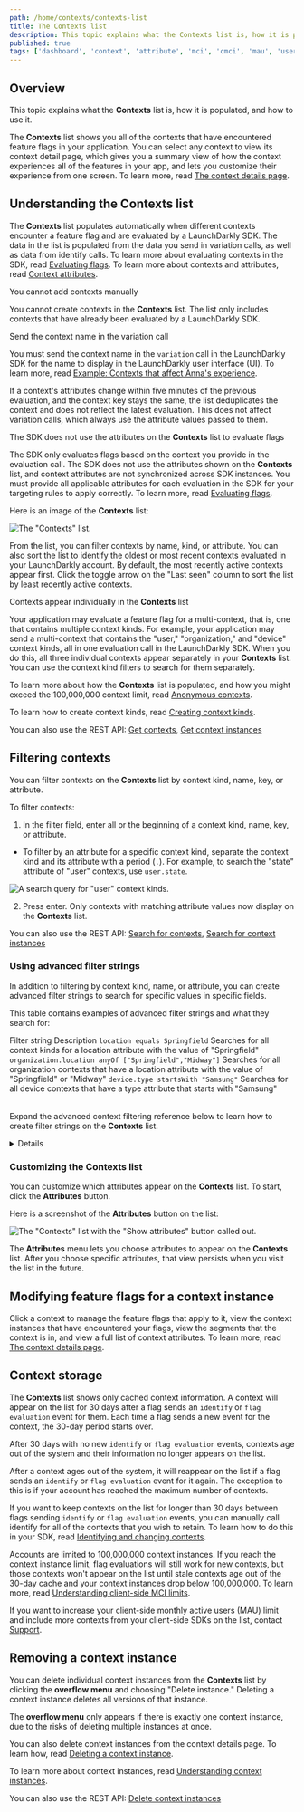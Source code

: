 ```yaml
---
path: /home/contexts/contexts-list
title: The Contexts list
description: This topic explains what the Contexts list is, how it is populated, and how to use it.
published: true
tags: ['dashboard', 'context', 'attribute', 'mci', 'cmci', 'mau', 'user']
---
```


## Overview

This topic explains what the **Contexts** list is, how it is populated, and how to use it.

The **Contexts** list shows you all of the contexts that have encountered feature flags in your application. You can select any context to view its context detail page, which gives you a summary view of how the context experiences all of the features in your app, and lets you customize their experience from one screen. To learn more, read [The context details page](/home/contexts/context-details).

## Understanding the Contexts list

The **Contexts** list populates automatically when different contexts encounter a feature flag and are evaluated by a LaunchDarkly SDK. The data in the list is populated from the data you send in variation calls, as well as data from identify calls. To learn more about evaluating contexts in the SDK, read [Evaluating flags](/sdk/features/evaluating). To learn more about contexts and attributes, read [Context attributes](/home/contexts/attributes).

<Callout intent="alert">
<CalloutTitle>You cannot add contexts manually</CalloutTitle>
<CalloutDescription>

You cannot create contexts in the <strong>Contexts</strong> list. The list only includes contexts that have already been evaluated by a LaunchDarkly SDK.

</CalloutDescription>
</Callout>

<Callout intent="info">
<CalloutTitle>Send the context name in the variation call</CalloutTitle>
<CalloutDescription>

You must send the context name in the <code>variation</code> call in the LaunchDarkly SDK for the name to display in the LaunchDarkly user interface (UI). To learn more, read [Example: Contexts that affect Anna's experience](/home/contexts#example-contexts-that-affect-annas-experience).
</CalloutDescription>
</Callout>

If a context's attributes change within five minutes of the previous evaluation, and the context key stays the same, the list deduplicates the context and does not reflect the latest evaluation. This does not affect variation calls, which always use the attribute values passed to them.

<Callout intent="alert">
<CalloutTitle>The SDK does not use the attributes on the <strong>Contexts</strong> list to evaluate flags</CalloutTitle>
<CalloutDescription>

The SDK only evaluates flags based on the context you provide in the evaluation call. The SDK does not use the attributes shown on the **Contexts** list, and context attributes are not synchronized across SDK instances. You must provide all applicable attributes for each evaluation in the SDK for your targeting rules to apply correctly. To learn more, read [Evaluating flags](/sdk/features/evaluating).

</CalloutDescription>
</Callout>

Here is an image of the **Contexts** list:

![The "Contexts" list.](contexts-list.png)

From the list, you can filter contexts by name, kind, or attribute. You can also sort the list to identify the oldest or most recent contexts evaluated in your LaunchDarkly account. By default, the most recently active contexts appear first. Click the toggle arrow on the "Last seen" column to sort the list by least recently active contexts.

<Callout intent="info">
<CalloutTitle>Contexts appear individually in the <strong>Contexts</strong> list</CalloutTitle>
<CalloutDescription>

Your application may evaluate a feature flag for a multi-context, that is, one that contains multiple context kinds. For example, your application may send a multi-context that contains the "user," "organization," and "device" context kinds, all in one evaluation call in the LaunchDarkly SDK. When you do this, all three individual contexts appear separately in your **Contexts** list. You can use the context kind filters to search for them separately.

</CalloutDescription>
</Callout>

To learn more about how the **Contexts** list is populated, and how you might exceed the 100,000,000 context limit, read [Anonymous contexts](/home/contexts/anonymous-contexts).

To learn how to create context kinds, read [Creating context kinds](/home/contexts/context-kinds#creating-context-kinds).

<LearnMore>

You can also use the REST API: [Get contexts](https://apidocs.launchdarkly.com/tag/Contexts-(beta)#operation/getContexts), [Get context instances](https://apidocs.launchdarkly.com/tag/Contexts-(beta)#operation/getContextInstances)

</LearnMore>

## Filtering contexts

You can filter contexts on the **Contexts** list by context kind, name, key, or attribute.

To filter contexts:

1. In the filter field, enter all or the beginning of a context kind, name, key, or attribute. 
  - To filter by an attribute for a specific context kind, separate the context kind and its attribute with a period (`.`). For example, to search the "state" attribute of "user" contexts, use `user.state`.

![A search query for "user" context kinds.](contexts-filter-context-kind.png)<br />

2. Press enter. Only contexts with matching attribute values now display on the **Contexts** list.

<LearnMore>

You can also use the REST API: [Search for contexts](https://apidocs.launchdarkly.com/tag/Contexts-(beta)#operation/searchContexts), [Search for context instances](https://apidocs.launchdarkly.com/tag/Contexts-(beta)#operation/searchContextInstances)

</LearnMore>

### Using advanced filter strings

In addition to filtering by context kind, name, or attribute, you can create advanced filter strings to search for specific values in specific fields.

This table contains examples of advanced filter strings and what they search for:

<Table>
  <TableHeader>
    <TableHeadCell>Filter string</TableHeadCell>
    <TableHeadCell>Description</TableHeadCell>
  </TableHeader>
  <TableBody>
  <TableRow>
    <TableCell>
      <code>location equals Springfield</code>
    </TableCell>
    <TableCell>
      Searches for all context kinds for a location attribute with the value of "Springfield"
    </TableCell>
  </TableRow>
  <TableRow>
    <TableCell>
      <code>organization.location anyOf ["Springfield","Midway"]</code>
    </TableCell>
    <TableCell>
      Searches for all organization contexts that have a location attribute with the value of "Springfield" or "Midway"
    </TableCell>
  </TableRow>
  <TableRow>
    <TableCell>
      <code>device.type startsWith "Samsung"</code>
    </TableCell>
    <TableCell>
      Searches for all device contexts that have a type attribute that starts with "Samsung"
    </TableCell>
  </TableRow>
  </TableBody>
</Table>

Expand the advanced context filtering reference below to learn how to create filter strings on the **Contexts** list.

<Details summary="Click to expand the advanced context filtering reference">

A filter string contains three elements:

- **Field**: The field is the first part of the filter string. It is a field in the contexts that you want to filter based on.
  - If you're searching an attribute for a specific context kind, separate the context kind and its attribute with a period (`.`). 
  - Field names are always strings. If they appear within double quotes (`"`), then they are encoded as if they were a JSON string. Unquoted strings must escape commas `,`, pipes `|`, parentheses `()`, exclamation points `!`, slashes `\`, and whitespace by prefixing the character with `\`.
- **Operator**: The operator is the second part of the filter string. It describes the conditions by which the filter identifies the match value. To learn about all of the available operators, view the ["Operators" table below](#operators).
- **Match value**: The match value is the third part of the filter string. It describes the values that the filter will identify. 
  - A match value must be in the same format as a JSON value or an unquoted string. Unquoted strings must escape commas `,`, pipes `|`, parentheses `()`, exclamation points `!`, slashes `\`, and whitespace by prefixing the character with `\`.

### Operators

This table lists all of the available operators and related examples:

<Table>
  <TableHeader>
    <TableHeadCell>Operator</TableHeadCell>
    <TableHeadCell>Description</TableHeadCell>
    <TableHeadCell>Example</TableHeadCell>
  </TableHeader>
  <TableBody>
  <TableRow>
    <TableCell>
      <code>equals</code>
    </TableCell>
    <TableCell>
      Returns true if there is an exact match on the entire field.
    </TableCell>
    <TableCell>
      <code>organization.number equals 44</code><br />
      <code>"kind" equals "device"</code><br />
      <code>device.option equals true</code><br />
      <code>organization.number equals [1,2,3,4]</code><br />
      <code>user.name equals ["Sandy", "Jesse"]</code>
    </TableCell>
  </TableRow>
    <TableRow>
    <TableCell>
      <code>anyOf</code>
    </TableCell>
    <TableCell>
      Returns true if any of the values in a field match any of the values in the match value. This operator is only available for the following fields: <code>applicationId</code>, <code>id</code>, <code>key</code>, <code>kind</code>, <code>kindKey</code>, <code>kindKeys</code>.
    </TableCell>
    <TableCell>
      <code>applicationId anyOf [44]</code><br />
      <code>kind anyOf ["device","org"]</code><br />
      <code>key anyOf [1,2,3,4]</code><br />
    </TableCell>
  </TableRow>
  <TableRow>
    <TableCell>
      <code>contains</code>
    </TableCell>
    <TableCell>
      Returns true if all the match values are also found in the values of the field. This operator is only available for the following fields: <code>kindKeys</code>, <code>kinds</code>. 
    </TableCell>
    <TableCell>
      <code>kindKeys contains ["Sandy","Jesse"]</code><br />
      <code>kinds contains ["s"]</code><br />
    </TableCell>
  </TableRow>
  <TableRow>
    <TableCell>
      <code>startsWith</code>
    </TableCell>
    <TableCell>
      Returns true the value in a field, which should be a singular string, begins with the provided substring.
    </TableCell>
    <TableCell>
      <code>user.name startsWith San</code><br />
      <code>device.os startsWith "iOS"</code>
    </TableCell>
  </TableRow>
  <TableRow>
    <TableCell>
    <code>after</code>
    </TableCell>
    <TableCell>
      Returns true if any of the values in a field, which should be dates, are after or equal to the provided datetime. Valid match values should be numbers in unix epoch milliseconds, or date time strings in RFC-3339 format.
    </TableCell>
    <TableCell>
      <code>user.signup after "2022-09-21T19:03:15+00:00"</code>
    </TableCell>
  </TableRow>
  <TableRow>
    <TableCell><code>before</code></TableCell>
    <TableCell>Returns true if any of the values in a field, which should be dates, are before or equal to the provided datetime. Valid match values should be numbers in unix epoch milliseconds, or date time strings in RFC-3339 format.</TableCell>
    <TableCell>
      <code>user.signup before "2022-09-21T19:03:15+00:00"</code>
    </TableCell>
  </TableRow>
  <TableRow>
    <TableCell>
      <code>notEquals</code>
    </TableCell>
    <TableCell>
      Returns true if there is not an exact match on the entire field.
    </TableCell>
    <TableCell>
      <code>organization.number notEquals 44</code><br />
      <code>"user.name" notEquals Sandy</code><br />
      <code>device.option notEquals true</code><br />
      <code>organization.number notEquals [1,2,3,4]</code><br />
      <code>user.name notEquals ["Sandy", "Jesse"]</code><br />
    </TableCell>
  </TableRow>
  </TableBody>
</Table>

</Details>

### Customizing the Contexts list

You can customize which attributes appear on the **Contexts** list. To start, click the **Attributes** button.

Here is a screenshot of the **Attributes** button on the list:

![The "Contexts" list with the "Show attributes" button called out.](contexts-attributes-callout.png)

The **Attributes** menu lets you choose attributes to appear on the **Contexts** list. After you choose specific attributes, that view persists when you visit the list in the future.

## Modifying feature flags for a context instance

Click a context to manage the feature flags that apply to it, view the context instances that have encountered your flags, view the segments that the context is in, and view a full list of context attributes. To learn more, read [The context details page](/home/contexts/context-details).

## Context storage

The **Contexts** list shows only cached context information. A context will appear on the list for 30 days after a flag sends an `identify` or `flag evaluation` event for them. Each time a flag sends a new event for the context, the 30-day period starts over.

After 30 days with no new `identify` or `flag evaluation` events, contexts age out of the system and their information no longer appears on the list.

After a context ages out of the system, it will reappear on the list if a flag sends an `identify` or `flag evaluation` event for it again. The exception to this is if your account has reached the maximum number of contexts.

If you want to keep contexts on the list for longer than 30 days between flags sending `identify` or `flag evaluation` events, you can manually call identify for all of the contexts that you wish to retain. To learn how to do this in your SDK, read [Identifying and changing contexts](/sdk/features/identify).

Accounts are limited to 100,000,000 context instances. If you reach the context instance limit, flag evaluations will still work for new contexts, but those contexts won't appear on the list until stale contexts age out of the 30-day cache and your context instances drop below 100,000,000. To learn more, read [Understanding client-side MCI limits](/home/billing/usage-metrics#understanding-client-side-mci-limits).

If you want to increase your client-side monthly active users (MAU) limit and include more contexts from your client-side SDKs on the list, contact [Support](https://support.launchdarkly.com/hc/en-us/requests/new).

## Removing a context instance

You can delete individual context instances from the **Contexts** list by clicking the **overflow menu** and choosing "Delete instance." Deleting a context instance deletes all versions of that instance.

The **overflow menu** only appears if there is exactly one context instance, due to the risks of deleting multiple instances at once.

You can also delete context instances from the context details page. To learn how, read [Deleting a context instance](/home/contexts/context-details#deleting-a-context-instance).

To learn more about context instances, read [Understanding context instances](/home/contexts#understanding-context-instances).

<LearnMore>

You can also use the REST API: [Delete context instances](https://apidocs.launchdarkly.com/tag/Contexts-(beta)#operation/deleteContextInstances)

</LearnMore>
